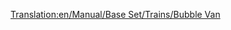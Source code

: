 [[Translation:en/Manual/Base Set/Trains/Bubble Van]]
{{nl/Manual/Base Set/Trains/Wagons|Naam=Bellenwagon
|Afbeelding=[[File:en/Manual/Base Set/Trains/Bubblevan.png]]
|NormaalKosten=£1,113 ($2,226)
|NormaalGewicht=21 / 22 t
|NormaalCapaciteit=20 bellen
|MonoKosten="
|MonoGewicht="
|MonoCapaciteit=25 bellen
|MagKosten="
|MagGewicht="
|MagCapaciteit=27 bellen
|Omschrijving=Een kooi-achtige wagon die gebruikt wordt voor het transporteren van bellen in speelgoedland. Hoe de bellen geladen of gelost worden zonder deze bellen te laten ontploffen is tot op heden onbekend.
}}